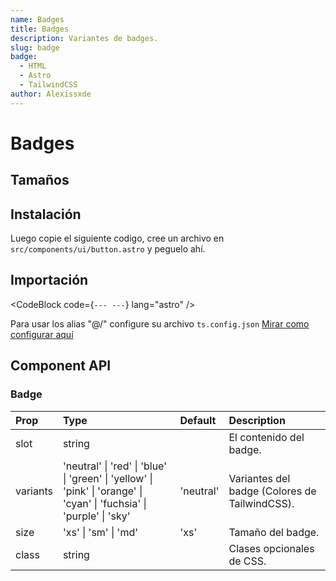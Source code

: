 ```yaml
---
name: Badges
title: Badges
description: Variantes de badges.
slug: badge
badge:
  - HTML
  - Astro
  - TailwindCSS
author: Alexissxde
---
```



# Badges

<Tabs client:visible>
	<ComponentPreview slot="preview">
		<Badges />
	</ComponentPreview>
	<CodeBlock
		slot="code"
		filePath="src/components/examples/badges.astro"
		lang="astro"
	/>
</Tabs>

## Tamaños

<ComponentPreview>
  <BadgesSizes />
</ComponentPreview>

## Instalación

<CodeBlock code="npm install class-variance-authority clsx tailwind-merge" lang="bash" />

Luego copie el siguiente codigo, cree un archivo en `src/components/ui/button.astro` y peguelo ahí.

<CodeBlock filePath="src/components/ui/badge.astro" />

## Importación

<CodeBlock
	code={`---
---`}
	lang="astro"
/>

Para usar los alias "@/" configure su archivo `ts.config.json` <a href="/docs/installation#configurar-alias-en-el-tsconfigjson">Mirar como configurar aquí</a>

## Component API

### Badge

| Prop     | Type                                                                                                                  | Default   | Description               |
| :------- | :-------------------------------------------------------------------------------------------------------------------- | :-------- | :------------------------ |
| slot     | string                                                                                                                |           | El contenido del badge.  |
| variants | 'neutral' \| 'red' \| 'blue' \| 'green' \| 'yellow' \| 'pink' \| 'orange' \| 'cyan' \| 'fuchsia' \| 'purple' \| 'sky' | 'neutral' | Variantes del badge (Colores de TailwindCSS).     |
| size     | 'xs' \| 'sm' \| 'md'                                                                                                  | 'xs'      | Tamaño del badge.         |
| class    | string                                                                                                                |           | Clases opcionales de CSS. |

